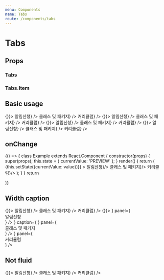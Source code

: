 ```yaml
---
menu: Components
name: Tabs
route: /components/tabs
---
```



# Tabs

## Props

### Tabs

<PropsTable of={Tabs} />

### Tabs.Item

<PropsTable of={Tabs.Item} />

## Basic usage

<Playground>
  <PlayGroundContainer>
    <Tabs value="PREVIEW" onChange={value => {}}>
      <Tabs.Item value="PREVIEW" title="알림신청" caption="1개" panel={<div>알림신청</div>} />
      <Tabs.Item value="KLASS" title="클래스 및 패키지" caption="99개" panel={<div>클래스 및 패키지</div>} />
      <Tabs.Item value="CURRICLUM" title="커리큘럼" caption="1개" panel={<div>커리큘럼</div>} />
    </Tabs>
  </PlayGroundContainer>
  <PlayGroundContainer>
    <Tabs value="KLASS" type="orange" onChange={value => {}}>
      <Tabs.Item value="PREVIEW" title="알림신청" caption="1개" panel={<div>알림신청</div>} />
      <Tabs.Item value="KLASS" title="클래스 및 패키지" caption="99개" panel={<div>클래스 및 패키지</div>} />
      <Tabs.Item value="CURRICLUM" title="커리큘럼" caption="1개" panel={<div>커리큘럼</div>} />
    </Tabs>
  </PlayGroundContainer>
  <PlayGroundContainer theme={Theme.dark}>
    <Tabs value="PREVIEW" theme={Theme.dark} onChange={value => {}}>
      <Tabs.Item value="PREVIEW" title="알림신청" caption="1개" panel={<div>알림신청</div>} />
      <Tabs.Item value="KLASS" title="클래스 및 패키지" caption="99개" panel={<div>클래스 및 패키지</div>} />
      <Tabs.Item value="CURRICLUM" title="커리큘럼" caption="1개" panel={<div>커리큘럼</div>} />
    </Tabs>
  </PlayGroundContainer>
  <PlayGroundContainer theme={Theme.dark}>
    <Tabs value="KLASS" type="red" theme={Theme.dark} onChange={value => {}}>
      <Tabs.Item value="PREVIEW" title="알림신청" caption="1개" panel={<div>알림신청</div>} />
      <Tabs.Item value="KLASS" title="클래스 및 패키지" caption="99개" panel={<div>클래스 및 패키지</div>} />
      <Tabs.Item value="CURRICLUM" title="커리큘럼" caption="1개" panel={<div>커리큘럼</div>} />
    </Tabs>
  </PlayGroundContainer>
</Playground>

## onChange

<Playground>
  {() => {
    class Example extends React.Component {
      constructor(props) {
        super(props);
        this.state = { currentValue: 'PREVIEW' };
      }
      render() {
        return (
          <Tabs value={this.state.currentValue} onChange={(value) => {this.setState({currentValue: value})}} >
            <Tabs.Item value='PREVIEW' title="알림신청" panel={<div>알림신청</div>}/>
            <Tabs.Item value='KLASS' title="클래스 및 패키지" panel={<div>클래스 및 패키지</div>}/>
            <Tabs.Item value='CURRICLUM' title="커리큘럼" panel={<div>커리큘럼</div>}/>
          </Tabs>
        );
      }
    }
    return <Example />

}}

</Playground>

## Width caption

<Playground>
  <Tabs value="PREVIEW" onChange={value => {}}>
    <Tabs.Item value="PREVIEW" title="알림신청" caption="1개" panel={<div>알림신청</div>} />
    <Tabs.Item value="KLASS" title="클래스 및 패키지" caption="99개" panel={<div>클래스 및 패키지</div>} />
    <Tabs.Item value="CURRICLUM" title="커리큘럼" caption="1개" panel={<div>커리큘럼</div>} />
  </Tabs>
</Playground>

<Playground>
  <Tabs value="PREVIEW" onChange={value => {}}>
    <Tabs.Item
      value="PREVIEW"
      title="알림신청"
      caption={
        <Badge pill size="sm">
          <Icon.Check fillColor={Colors.white} />
        </Badge>
      }
      panel={<div>알림신청</div>}
    />
    <Tabs.Item
      value="KLASS"
      title="클래스 및 패키지"
      caption={
        <Badge pill size="sm">
          <Icon.Check fillColor={Colors.white} />
        </Badge>
      }
      caption={
        <Badge pill size="sm">
          <Icon.Check fillColor={Colors.white} />
        </Badge>
      }
      panel={<div>클래스 및 패키지</div>}
    />
    <Tabs.Item
      value="CURRICLUM"
      title="커리큘럼"
      caption={
        <Badge pill size="sm" backgroundColor={Colors.gray600}>
          <Icon.Check fillColor={Colors.white} />
        </Badge>
      }
      panel={<div>커리큘럼</div>}
    />
  </Tabs>
</Playground>

## Not fluid

<Playground>
  <Tabs value="PREVIEW" fluid={false} onChange={value => {}}>
    <Tabs.Item value="PREVIEW" title="알림신청" caption="1개" panel={<div>알림신청</div>} />
    <Tabs.Item value="KLASS" title="클래스 및 패키지" caption="99개" panel={<div>클래스 및 패키지</div>} />
    <Tabs.Item value="CURRICLUM" title="커리큘럼" caption="1개" panel={<div>커리큘럼</div>} />
  </Tabs>
</Playground>
